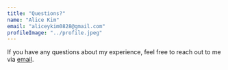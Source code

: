 ```yaml
---
title: "Questions?"
name: "Alice Kim"
email: "aliceykim0828@gmail.com"
profileImage: "../profile.jpeg"
---
```


If you have any questions about my experience, feel free to reach out to me via <a href="mailto:aliceykim0828@gmail.com?subject=Hi there!" rel="nofollow noopener noreferrer"><Underlining color={Theme.colors.secondary}>email</Underlining></a>.
